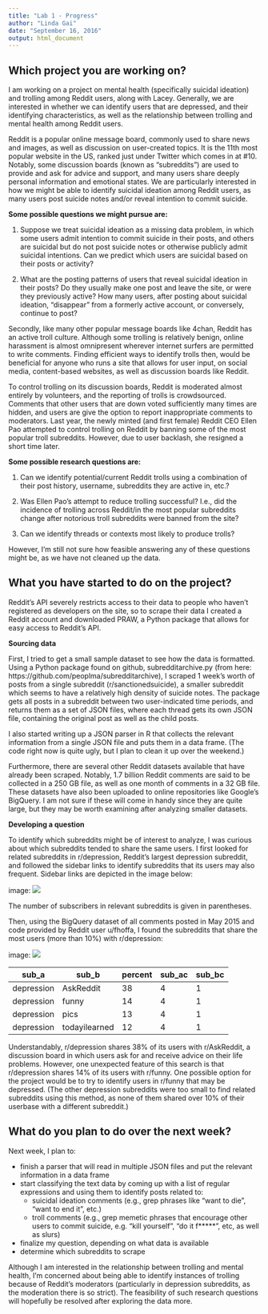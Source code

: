 ```yaml
---
title: "Lab 1 - Progress"
author: "Linda Gai"
date: "September 16, 2016"
output: html_document
---
```


## Which project you are working on?

I am working on a project on mental health (specifically suicidal ideation) and trolling among Reddit users, along with Lacey. Generally, we are interested in whether we can identify users that are depressed, and their identifying characteristics, as well as the relationship between trolling and mental health among Reddit users.


Reddit is a popular online message board, commonly used to share news and images, as well as discussion on user-created topics. It is the 11th most popular website in the US, ranked just under Twitter which comes in at #10. Notably, some discussion boards (known as “subreddits”) are used to provide and ask for advice and support, and many users share deeply personal information and emotional states. We are particularly interested in how we might be able to identify suicidal ideation among Reddit users, as many users post suicide notes and/or reveal intention to commit suicide.

**Some possible questions we might pursue are:**


1. Suppose we treat suicidal ideation as a missing data problem, in which some users admit intention to commit suicide in their posts, and others are suicidal but do not post suicide notes or otherwise publicly admit suicidal intentions. Can we predict which users are suicidal based on their posts or activity?

2. What are the posting patterns of users that reveal suicidal ideation in their posts? Do they usually make one post and leave the site, or were they previously active? How many users, after posting about suicidal ideation, “disappear” from a formerly active account, or conversely, continue to post?

Secondly, like many other popular message boards like 4chan, Reddit has an active troll culture. Although some trolling is relatively benign, online harassment is almost omnipresent wherever internet surfers are permitted to write comments. Finding efficient ways to identify trolls then, would be beneficial for anyone who runs a site that allows for user input, on social media, content-based websites, as well as discussion boards like Reddit.

To control trolling on its discussion boards, Reddit is moderated almost entirely by volunteers, and the reporting of trolls is crowdsourced. Comments that other users that are down voted sufficiently many times are hidden, and users are give the option to report inappropriate comments to moderators. Last year, the newly minted (and first female) Reddit CEO Ellen Pao attempted to control trolling on Reddit by banning some of the most popular troll subreddits. However, due to user backlash, she resigned a short time later.

**Some possible research questions are:**

1. Can we identify potential/current Reddit trolls using a combination of their post history, username, subreddits they are active in, etc.? 

2. Was Ellen Pao’s attempt to reduce trolling successful? I.e., did the incidence of trolling across Reddit/in the most popular subreddits change after notorious troll subreddits were banned from the site?

3. Can we identify threads or contexts most likely to produce trolls?

However, I’m still not sure how feasible answering any of these questions might be, as we have not cleaned up the data.

## What you have started to do on the project?
Reddit's API severely restricts access to their data to people who haven't registered as developers on the site, so to scrape their data I created a Reddit account and downloaded PRAW, a Python package that allows for easy access to Reddit's API.

**Sourcing data**

First, I tried to get a small sample dataset to see how the data is formatted. Using a Python package found on github, subredditarchive.py (from here: https://github.com/peoplma/subredditarchive), I scraped 1 week's worth of posts from a single subreddit (r/sanctionedsuicide), a smaller subreddit which seems to have a relatively high density of suicide notes. The package gets all posts in a subreddit between two user-indicated time periods, and returns them as a set of JSON files, where each thread gets its own JSON file, containing the original post as well as the child posts.

I also started writing up a JSON parser in R that collects the relevant information from a single JSON file and puts them in a data frame. (The code right now is quite ugly, but I plan to clean it up over the weekend.)

Furthermore, there are several other Reddit datasets available that have already been scraped. Notably, 1.7 billion Reddit comments are said to be collected in a 250 GB file, as well as one month of comments in a 32 GB file. These datasets have also been uploaded to online repositories like Google’s BigQuery. I am not sure if these will come in handy since they are quite large, but they may be worth examining after analyzing smaller datasets.

**Developing a question**

To identify which subreddits might be of interest to analyze, I was curious about which subreddits tended to share the same users. I first looked for related subreddits in r/depression, Reddit’s largest depression subreddit, and followed the sidebar links to identify subreddits that its users may also frequent. Sidebar links are depicted in the image below:

image: ![](Depression_tree.png) 

The number of subscribers in relevant subreddits is given in parentheses.

Then, using the BigQuery dataset of all comments posted in May 2015 and code provided by Reddit user u/fhoffa, I found the subreddits that share the most users (more than 10%) with r/depression:

image: ![](bigquerytree.png) 

sub_a | sub_b |percent | sub_ac | sub_bc
------|------- | ------|------- | ------|
depression | AskReddit |38 | 4 | 1
depression | funny |14 | 4 | 1
depression | pics |13 | 4 | 1
depression | todayilearned |12 | 4 | 1

Understandably, r/depression shares 38% of its users with r/AskReddit, a discussion board in which users ask for and receive advice on their life problems. However, one unexpected feature of this search is that r/depression shares 14% of its users with r/funny. One possible option for the project would be to try to identify users in r/funny that may be depressed. (The other depression subreddits were too small to find related subreddits using this method, as none of them shared over 10% of their userbase with a different subreddit.)


## What do you plan to do over the next week?

Next week, I plan to:

* finish a parser that will read in multiple JSON files and put the relevant information in a data frame
* start classifying the text data by coming up with a list of regular expressions and using them to identify posts related to:
    + suicidal ideation comments (e.g., grep phrases like “want to die”, “want to end it”, etc.)
    + troll comments (e.g., grep memetic phrases that encourage other users to commit suicide, e.g. “kill yourself”, “do it f*****”, etc, as well as slurs)
* finalize my question, depending on what data is available
* determine which subreddits to scrape

Although I am interested in the relationship between trolling and mental health, I’m concerned about being able to identify instances of trolling because of Reddit’s moderators (particularly in depression subreddits, as the moderation there is so strict). The feasibility of such research questions will hopefully be resolved after exploring the data more.
